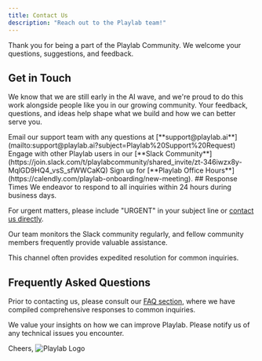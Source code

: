 ```yaml
---
title: Contact Us
description: "Reach out to the Playlab team!"
---
```

Thank you for being a part of the Playlab Community. We welcome your questions, suggestions, and feedback.
## <Icon icon="comment-dots" size="24" className="inline-block align-text-bottom" /> Get in Touch

We know that we are still early in the AI wave, and we're proud to do this work alongside people like you in our growing community. Your feedback, questions, and ideas help shape what we build and how we can better serve you.

<CardGroup cols={3}>
  <Card
    title="Email Support"
    icon="envelope"
  >
   Email our support team with any questions at [**support@playlab.ai**](mailto:support@playlab.ai?subject=Playlab%20Support%20Request)
  </Card>
  <Card
    title="Community Forum"
    icon="users"
  >
    Engage with other Playlab users in our [**Slack Community**](https://join.slack.com/t/playlabcommunity/shared_invite/zt-346iwzx8y-MqlGD9HQ4_vsS_sfWWCaKQ)
  </Card>
  <Card
    title="Office Hours"
    icon="calendar"
  >
Sign up for [**Playlab Office Hours**](https://calendly.com/playlab-onboarding/new-meeting).
  </Card>
</CardGroup>
## <Icon icon="clock" size="24" className="inline-block align-text-bottom" /> Response Times

<Accordion title="Email Support" icon="envelope" defaultClose>
  We endeavor to respond to all inquiries within 24 hours during business days.
  
  For urgent matters, please include "URGENT" in your subject line or [contact us directly](mailto:support@playlab.ai?subject=URGENT%3A%20Playlab%20Support%20Request).
</Accordion>

<Accordion title="Community Forum" icon="users">
  Our team monitors the Slack community regularly, and fellow community members frequently provide valuable assistance.
  
  This channel often provides expedited resolution for common inquiries.
</Accordion>

<Divider />

## <Icon icon="message-question" size="24" className="inline-block align-text-bottom" /> Frequently Asked Questions

Prior to contacting us, please consult our [FAQ section](/help/FAQ), where we have compiled comprehensive responses to common inquiries.

<Divider />

<CardGroup cols={2}>
  <Card
    title="Submit Feedback"
    icon="star"
    href="mailto:support@playlab.ai?subject=Playlab%20Feedback%20Submission"
  >
    We value your insights on how we can improve Playlab.
  </Card>
  <Card
    title="Report an Issue"
    icon="bug"
    href="mailto:support@playlab.ai?subject=Playlab%20Bug%20Report"
  >
    Please notify us of any technical issues you encounter.
  </Card>
</CardGroup>

Cheers,
![Playlab Logo](/logo/LightMode_Full.svg)
